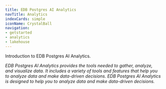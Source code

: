 ```yaml
---
title: EDB Postgres AI Analytics
navTitle: Analytics
indexCards: simple
iconName: CrystalBall
navigation:
- getstarted
- analytics
- lakehouse
---
```


Introduction to EDB Postgres AI Analytics.

_EDB Postgres AI Analytics provides the tools needed to gather, analyze, and visualize data. It includes a variety of tools and features that help you to analyze data and make data-driven decisions. EDB Postgres AI Analytics is designed to help you to analyze data and make data-driven decisions._

